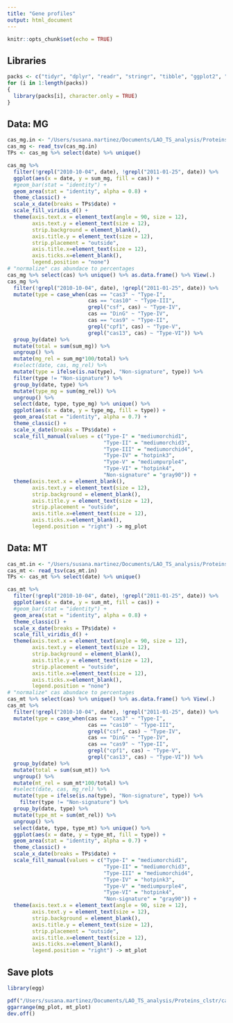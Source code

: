 ```yaml
---
title: "Gene profiles"
output: html_document
---
```


```r
knitr::opts_chunk$set(echo = TRUE)
```

## Libraries
```r
packs <- c("tidyr", "dplyr", "readr", "stringr", "tibble", "ggplot2", "viridis")
for (i in 1:length(packs))
{
  library(packs[i], character.only = TRUE)
}
```

## Data: MG
```r
cas_mg.in <- "/Users/susana.martinez/Documents/LAO_TS_analysis/Proteins_clstr/clusterRes_cluster_cas_mg.tsv"
cas_mg <- read_tsv(cas_mg.in)
TPs <- cas_mg %>% select(date) %>% unique()

cas_mg %>%
  filter(!grepl("2010-10-04", date), !grepl("2011-01-25", date)) %>%
  ggplot(aes(x = date, y = sum_mg, fill = cas)) + 
  #geom_bar(stat = "identity") +
  geom_area(stat = "identity", alpha = 0.8) +
  theme_classic() +
  scale_x_date(breaks = TPs$date) +
  scale_fill_viridis_d() + 
  theme(axis.text.x = element_text(angle = 90, size = 12),
        axis.text.y = element_text(size = 12),
        strip.background = element_blank(),
        axis.title.y = element_text(size = 12),
        strip.placement = "outside",
        axis.title.x=element_text(size = 12),
        axis.ticks.x=element_blank(),
        legend.position = "none") 
# "normalize" cas abundace to percentages
cas_mg %>% select(cas) %>% unique() %>% as.data.frame() %>% View(.)
cas_mg %>%
  filter(!grepl("2010-10-04", date), !grepl("2011-01-25", date)) %>% 
  mutate(type = case_when(cas == "cas3" ~ "Type-I", 
                          cas == "cas10" ~ "Type-III",
                          grepl("csf", cas) ~ "Type-IV",
                          cas == "DinG" ~ "Type-IV",
                          cas == "cas9" ~ "Type-II", 
                          grepl("cpf1", cas) ~ "Type-V",
                          grepl("cas13", cas) ~ "Type-VI")) %>% 
  group_by(date) %>% 
  mutate(total = sum(sum_mg)) %>% 
  ungroup() %>% 
  mutate(mg_rel = sum_mg*100/total) %>% 
  #select(date, cas, mg_rel) %>% 
  mutate(type = ifelse(is.na(type), "Non-signature", type)) %>% 
  filter(type != "Non-signature") %>% 
  group_by(date, type) %>% 
  mutate(type_mg = sum(mg_rel)) %>% 
  ungroup() %>% 
  select(date, type, type_mg) %>% unique() %>% 
  ggplot(aes(x = date, y = type_mg, fill = type)) + 
  geom_area(stat = "identity", alpha = 0.7) +
  theme_classic() +
  scale_x_date(breaks = TPs$date) +
  scale_fill_manual(values = c("Type-I" = "mediumorchid1", 
                               "Type-II" = "mediumorchid3", 
                               "Type-III" = "mediumorchid4", 
                               "Type-IV" = "hotpink3",
                               "Type-V" = "mediumpurple4",
                               "Type-VI" = "hotpink4",
                               "Non-signature" = "gray90")) +
  theme(axis.text.x = element_blank(),
        axis.text.y = element_text(size = 12),
        strip.background = element_blank(),
        axis.title.y = element_text(size = 12),
        strip.placement = "outside",
        axis.title.x=element_text(size = 12),
        axis.ticks.x=element_blank(),
        legend.position = "right") -> mg_plot

```


## Data: MT
```r
cas_mt.in <- "/Users/susana.martinez/Documents/LAO_TS_analysis/Proteins_clstr/clusterRes_cluster_cas_mt.tsv"
cas_mt <- read_tsv(cas_mt.in)
TPs <- cas_mt %>% select(date) %>% unique()

cas_mt %>%
  filter(!grepl("2010-10-04", date), !grepl("2011-01-25", date)) %>%
  ggplot(aes(x = date, y = sum_mt, fill = cas)) + 
  #geom_bar(stat = "identity") +
  geom_area(stat = "identity", alpha = 0.8) +
  theme_classic() +
  scale_x_date(breaks = TPs$date) +
  scale_fill_viridis_d() + 
  theme(axis.text.x = element_text(angle = 90, size = 12),
        axis.text.y = element_text(size = 12),
        strip.background = element_blank(),
        axis.title.y = element_text(size = 12),
        strip.placement = "outside",
        axis.title.x=element_text(size = 12),
        axis.ticks.x=element_blank(),
        legend.position = "none") 
# "normalize" cas abundace to percentages
cas_mt %>% select(cas) %>% unique() %>% as.data.frame() %>% View(.)
cas_mt %>%
  filter(!grepl("2010-10-04", date), !grepl("2011-01-25", date)) %>% 
  mutate(type = case_when(cas == "cas3" ~ "Type-I", 
                          cas == "cas10" ~ "Type-III",
                          grepl("csf", cas) ~ "Type-IV",
                          cas == "DinG" ~ "Type-IV",
                          cas == "cas9" ~ "Type-II", 
                          grepl("cpf1", cas) ~ "Type-V",
                          grepl("cas13", cas) ~ "Type-VI")) %>% 
  group_by(date) %>% 
  mutate(total = sum(sum_mt)) %>% 
  ungroup() %>% 
  mutate(mt_rel = sum_mt*100/total) %>% 
  #select(date, cas, mg_rel) %>% 
  mutate(type = ifelse(is.na(type), "Non-signature", type)) %>% 
    filter(type != "Non-signature") %>% 
  group_by(date, type) %>% 
  mutate(type_mt = sum(mt_rel)) %>% 
  ungroup() %>% 
  select(date, type, type_mt) %>% unique() %>% 
  ggplot(aes(x = date, y = type_mt, fill = type)) + 
  geom_area(stat = "identity", alpha = 0.7) +
  theme_classic() +
  scale_x_date(breaks = TPs$date) +
  scale_fill_manual(values = c("Type-I" = "mediumorchid1", 
                               "Type-II" = "mediumorchid3", 
                               "Type-III" = "mediumorchid4", 
                               "Type-IV" = "hotpink3",
                               "Type-V" = "mediumpurple4",
                               "Type-VI" = "hotpink4",
                               "Non-signature" = "gray90")) +
  theme(axis.text.x = element_text(angle = 90, size = 12),
        axis.text.y = element_text(size = 12),
        strip.background = element_blank(),
        axis.title.y = element_text(size = 12),
        strip.placement = "outside",
        axis.title.x=element_text(size = 12),
        axis.ticks.x=element_blank(),
        legend.position = "right") -> mt_plot

```
## Save plots
```r
library(egg)

pdf("/Users/susana.martinez/Documents/LAO_TS_analysis/Proteins_clstr/cas_type_plots.pdf", height = 13/2.56, width = 30/2.56)
ggarrange(mg_plot, mt_plot)
dev.off()
```

